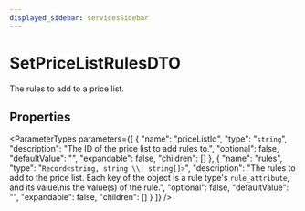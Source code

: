 ```yaml
---
displayed_sidebar: servicesSidebar
---
```



# SetPriceListRulesDTO

The rules to add to a price list.

## Properties

<ParameterTypes parameters={[
  {
    "name": "priceListId",
    "type": "`string`",
    "description": "The ID of the price list to add rules to.",
    "optional": false,
    "defaultValue": "",
    "expandable": false,
    "children": []
  },
  {
    "name": "rules",
    "type": "`Record<string, string \\| string[]>`",
    "description": "The rules to add to the price list. Each key of the object is a rule type's `rule_attribute`, and its value\nis the value(s) of the rule.",
    "optional": false,
    "defaultValue": "",
    "expandable": false,
    "children": []
  }
]} />
